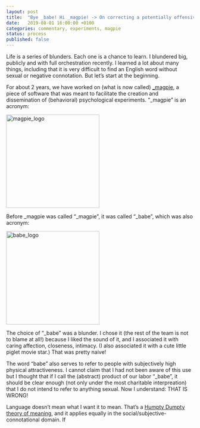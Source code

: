 ```yaml
---		
layout: post		
title:  "Bye _babe! Hi _magpie! -> On correcting a potentially offensive name for a software product."		
date:   2019-08-01 16:00:00 +0100		
categories: commentary, experiments, magpie
status: process
published: false
---
```


Life is a series of blunders. Each one is a chance to learn. I blundered big, publicly and with full orchestration recently. I learned a lot about many things, including that it is very difficult to find an English word without sexual or negative connotation. But let's start at the beginning.

For about 2 years, we have worked on (what is now called) [_magpie](https://magpie-ea.github.io/magpie-site/index.html), a piece of software that was meant to facilitate the creation and dissemination of (behavioral) psychological experiments. "_magpie" is an acronym:

<img src="/mfpics/magpie_logo.png" alt="magpie_logo" height="250"/>

Before _magpie was called "_magpie", it was called "_babe", which was also acronym: 

<img src="/mfpics/babe_logo.png" alt="babe_logo" height="250"/>

The choice of "_babe" was a blunder. I chose it (the rest of the team is not to blame at all!) because I liked the sound of it, and I associated it with caring affection, closeness, intimacy. (I also associated it with a cute little piglet movie star.) That was pretty naive! 

The word "babe" also serves to refer to people with subjectively high physical attractiveness. I cannot claim that I had not been aware of this use but I thought that if I call the (abstract) product of our labor "_babe", it should be clear enough (not only under the most charitable interpreation) that I do not intend to refer to anything sexual. Now I understand: THAT IS WRONG!

Language doesn't mean what I want it to mean. That's a [Humpty Dumpty theory of meaning](https://johnmacfarlane.net/135/humpty.html), and it applies equally in the social/subjective-connotational domain. If 
